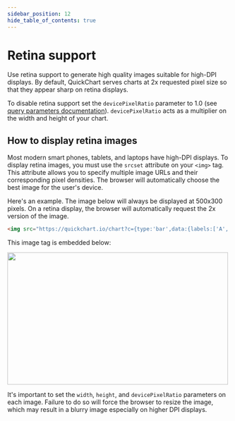 ```yaml
---
sidebar_position: 12
hide_table_of_contents: true
---
```


# Retina support

Use retina support to generate high quality images suitable for high-DPI displays. By default, QuickChart serves charts at 2x requested pixel size so that they appear sharp on retina displays.

To disable retina support set the `devicePixelRatio` parameter to 1.0 (see [query parameters documentation](/documentation/usage/parameters/)). `devicePixelRatio` acts as a multiplier on the width and height of your chart.

## How to display retina images

Most modern smart phones, tablets, and laptops have high-DPI displays. To display retina images, you must use the `srcset` attribute on your `<img>` tag. This attribute allows you to specify multiple image URLs and their corresponding pixel densities. The browser will automatically choose the best image for the user's device.

Here's an example. The image below will always be displayed at 500x300 pixels. On a retina display, the browser will automatically request the 2x version of the image.

```html
<img src="https://quickchart.io/chart?c={type:'bar',data:{labels:['A','B','C'],datasets:[{data:[1,2,3]}]}}&w=500&h=300&devicePixelRatio=1" srcset="https://quickchart.io/chart?c={type:'bar',data:{labels:['A','B','C'],datasets:[{data:[1,2,3]}]}}&w=500&h=300&devicePixelRatio=2 2x" width="500" height="300">
```

This image tag is embedded below:

<img src="https://quickchart.io/chart?c={type:'bar',data:{labels:['A','B','C'],datasets:[{data:[1,2,3]}]}}&w=500&h=300&devicePixelRatio=1" srcset="https://quickchart.io/chart?c={type:'bar',data:{labels:['A','B','C'],datasets:[{data:[1,2,3]}]}}&w=500&h=300&devicePixelRatio=2 2x" width="500" height="300"/>

It's important to set the `width`, `height`, and `devicePixelRatio` parameters on each image.  Failure to do so will force the browser to resize the image, which may result in a blurry image especially on higher DPI displays.
